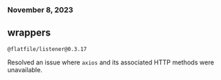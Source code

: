 ### November 8, 2023

## wrappers

`@flatfile/listener@0.3.17`

Resolved an issue where `axios` and its associated HTTP methods were
unavailable.
